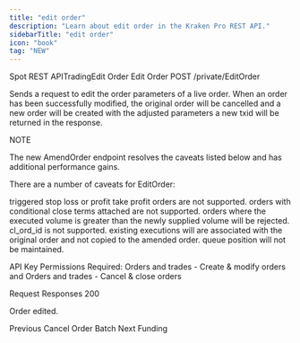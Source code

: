 ```yaml
---
title: "edit order"
description: "Learn about edit order in the Kraken Pro REST API."
sidebarTitle: "edit order"
icon: "book"
tag: "NEW"
---
```

Spot REST APITradingEdit Order
Edit Order
POST
/private/EditOrder

Sends a request to edit the order parameters of a live order. When an order has been successfully modified, the original order will be cancelled and a new order will be created with the adjusted parameters a new txid will be returned in the response.

NOTE

The new AmendOrder endpoint resolves the caveats listed below and has additional performance gains.

There are a number of caveats for EditOrder:

triggered stop loss or profit take profit orders are not supported.
orders with conditional close terms attached are not supported.
orders where the executed volume is greater than the newly supplied volume will be rejected.
cl_ord_id is not supported.
existing executions will are associated with the original order and not copied to the amended order.
queue position will not be maintained.

API Key Permissions Required: Orders and trades - Create & modify orders and Orders and trades - Cancel & close orders

Request​
Responses​
200

Order edited.

Previous
Cancel Order Batch
Next
Funding